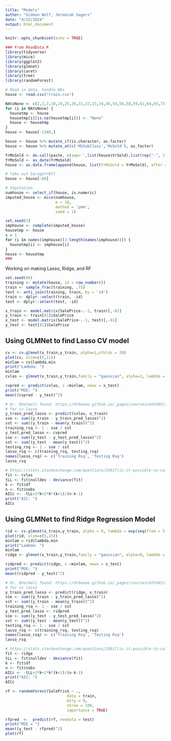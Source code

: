 ```yaml
---
title: "Models"
author: "Gideon Wolf, Jeremiah Sagers"
date: "4/15/2024"
output: html_document
---
```


```r
knitr::opts_chunk$set(echo = TRUE)

### From ReadData.R
library(tidyverse)
library(mice)
library(ggplot2)
library(glmnet)
library(caret)
library(tree)
library(randomForest)

# Read in data, handle NAs
house <- read.csv("train.csv")

NAtoNone <- c(2,3,7,10,24,25,26,31,32,33,34,36,54,56,58,59,61,64,65,73,74,75,79)
for (i in NAtoNone) {
  housetmp <- house
  housetmp[i][is.na(housetmp[i])] <- "None"
  house <- housetmp
}
house <- house[-1380,]

house <- house %>% mutate_if(is.character, as.factor)
house <- house %>% mutate_at(c('MSSubClass','MoSold'), as_factor) 

YrMoSold <- do.call(paste, c(sep='',list(house$YrSold),list(rep("-", times = length(house$YrSold))),list(house$MoSold),list(rep("-01", times = length(house$YrSold)))))
YrMoSold <- as_date(YrMoSold)
house <- as.data.frame(append(house, list(YrMoSold = YrMoSold), after = 78))

# Take out GarageYrBlt
house <- house[-60]

# Imputation
numhouse <- select_if(house, is.numeric)
imputed_house <- mice(numhouse, 
                      m = 10,  
                      method = 'pmm', 
                      seed = 1)

set.seed(1)
imphouse <- complete(imputed_house)
housetmp <- house
s = 1
for (i in names(imphouse)[2:length(names(imphouse))]) {
  housetmp[i] <- imphouse[i]
}
house <- housetmp
###
```

Working on making Lasso, Ridge, and RF

```r
set.seed(66)
training <- mutate(house, id = row_number())
train <- sample_frac(training, .75)
test <- anti_join(training, train, by = 'id')
train <- dplyr::select(train, -id)
test <- dplyr::select(test, -id)

x_train <- model.matrix(SalePrice~.-1, train)[,-81]
y_train <- train[81]$SalePrice
x_test <- model.matrix(SalePrice~.-1, test)[,-81]
y_test <- test[81]$SalePrice
```

## Using GLMNet to find Lasso CV model
```r
cv <- cv.glmnet(x_train,y_train, alpha=1,nfolds = 20)
plot(cv, xlim=c(5,11))
minlam = cv$lambda.min
print("Lambda: ")
minlam
cvlas <- glmnet(x_train,y_train,family = "gaussian", alpha=1, lambda = minlam)

cvpred <- predict(cvlas, s =minlam, newx = x_test)
print("MSE: ")
mean((cvpred - y_test)^2)

# Dr. Khormali found: https://drbeane.github.io/_pages/courses/mth345/24%20-%20Lasso%20and%20Ridge.nb.html
# for cv lasso
y_train_pred_lasso <- predict(cvlas, x_train)
sse <- sum((y_train - y_train_pred_lasso)^2)
sst <- sum((y_train - mean(y_train))^2)
training_rsq <- 1 - sse / sst
y_test_pred_lasso <- cvpred
sse <- sum((y_test - y_test_pred_lasso)^2)
sst <- sum((y_test - mean(y_test))^2)
testing_rsq <- 1 - sse / sst
lasso_rsq <- c(training_rsq, testing_rsq)
names(lasso_rsq) <- c('Training Rsq', 'Testing Rsq')
lasso_rsq

# https://stats.stackexchange.com/questions/25817/is-it-possible-to-calculate-aic-and-bic-for-lasso-regression-models
fit <- cvlas
tLL <- fit$nulldev - deviance(fit)
k <- fit$df
n <- fit$nobs
AICc <- -tLL+2*k+2*k*(k+1)/(n-k-1)
print("AIC: ")
AICc
```

## Using GLMNet to find Ridge Regression Model
```r
rid <- cv.glmnet(x_train,y_train, alpha = 0, lambda = exp(seq(from = 5,to = 15,length = 100)))
plot(rid, xlim=c(5,15))
minlam = rid$lambda.min
print("Lambda: ")
minlam
ridge <- glmnet(x_train,y_train,family = "gaussian", alpha=0, lambda = minlam)

ridpred <- predict(ridge, s =minlam, newx = x_test)
print("MSE: ")
mean((ridpred - y_test)^2)

# Dr. Khormali found: https://drbeane.github.io/_pages/courses/mth345/24%20-%20Lasso%20and%20Ridge.nb.html
# for cv lasso
y_train_pred_lasso <- predict(ridge, x_train)
sse <- sum((y_train - y_train_pred_lasso)^2)
sst <- sum((y_train - mean(y_train))^2)
training_rsq <- 1 - sse / sst
y_test_pred_lasso <- ridpred
sse <- sum((y_test - y_test_pred_lasso)^2)
sst <- sum((y_test - mean(y_test))^2)
testing_rsq <- 1 - sse / sst
lasso_rsq <- c(training_rsq, testing_rsq)
names(lasso_rsq) <- c('Training Rsq', 'Testing Rsq')
lasso_rsq

# https://stats.stackexchange.com/questions/25817/is-it-possible-to-calculate-aic-and-bic-for-lasso-regression-models
fit <- ridge
tLL <- fit$nulldev - deviance(fit)
k <- fit$df
n <- fit$nobs
AICc <- -tLL+2*k+2*k*(k+1)/(n-k-1)
print("AIC: ")
AICc
```


```r
rf <- randomForest(SalePrice ~ ., 
                           data = train,
                           mtry = 9,
                           ntree = 100,
                           importance = TRUE)

rfpred  <-  predict(rf, newdata = test)
print("MSE = ")
mean((y_test - rfpred)^2)
plot(rf)
```


